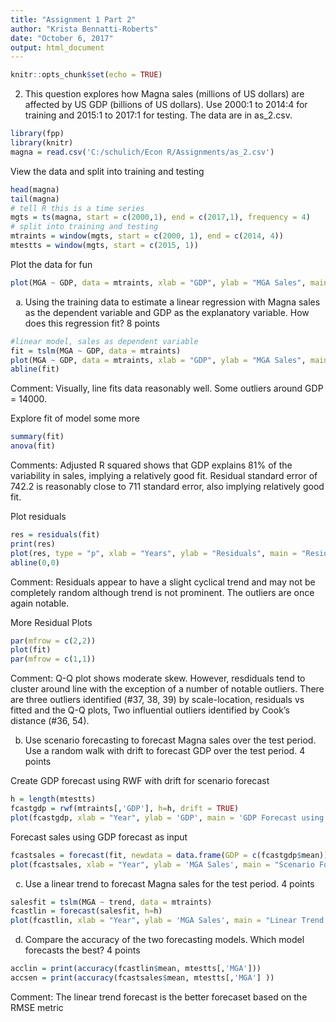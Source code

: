---
title: "Assignment 1 Part 2"
author: "Krista Bennatti-Roberts"
date: "October 6, 2017"
output: html_document
---

```{r setup, include=FALSE}
knitr::opts_chunk$set(echo = TRUE)
```

2. This question explores how Magna sales (millions of US dollars) are affected by US GDP (billions of US dollars). Use 2000:1 to 2014:4 for training and 2015:1 to 2017:1 for testing. The data are in as_2.csv. 

```{r message=FALSE}
library(fpp)
library(knitr)
magna = read.csv('C:/schulich/Econ R/Assignments/as_2.csv')
```

View the data and split into training and testing
```{r}
head(magna)
tail(magna)
# tell R this is a time series
mgts = ts(magna, start = c(2000,1), end = c(2017,1), frequency = 4)
# split into training and testing
mtraints = window(mgts, start = c(2000, 1), end = c(2014, 4)) 
mtestts = window(mgts, start = c(2015, 1))
```

Plot the data for fun
```{r}
plot(MGA ~ GDP, data = mtraints, xlab = "GDP", ylab = "MGA Sales", main = "Sales vs. GDP")
```


a) Using the training data to estimate a linear regression with Magna sales as the dependent variable and GDP as the explanatory variable. How does this regression fit? 8 points

```{r}
#linear model, sales as dependent variable
fit = tslm(MGA ~ GDP, data = mtraints)
plot(MGA ~ GDP, data = mtraints, xlab = "GDP", ylab = "MGA Sales", main = "Linear Model")
abline(fit)
```
Comment: Visually, line fits data reasonably well. Some outliers around GDP = 14000.

Explore fit of model some more
```{r}
summary(fit)
anova(fit)
```

Comments:
Adjusted R squared shows that GDP explains 81% of the variability in sales, implying a relatively good fit.
Residual standard error of 742.2 is reasonably close to 711 standard error, also implying relatively good fit.

Plot residuals
```{r}
res = residuals(fit)
print(res)
plot(res, type = "p", xlab = "Years", ylab = "Residuals", main = "Residual Plot")
abline(0,0)
```



Comment: Residuals appear to have a slight cyclical trend and may not be completely random although trend is not prominent. The  outliers are once again notable.

More Residual Plots
```{r}
par(mfrow = c(2,2))
plot(fit)
par(mfrow = c(1,1))
```
Comment: Q-Q plot shows moderate skew. However, resdiduals tend to cluster around line with the exception of a number of notable outliers. 
There are three outliers identified (#37, 38, 39) by scale-location, residuals vs fitted and the Q-Q plots,
Two influential outliers identified by Cook's distance (#36, 54).

b) Use scenario forecasting to forecast Magna sales over the test period. Use a random walk with drift to forecast GDP over the test period. 4 points

Create GDP forecast using RWF with drift for scenario forecast
```{r}
h = length(mtestts)
fcastgdp = rwf(mtraints[,'GDP'], h=h, drift = TRUE)
plot(fcastgdp, xlab = "Year", ylab = 'GDP', main = 'GDP Forecast using RW w Drift')
```

Forecast sales using GDP forecast as input
```{r}
fcastsales = forecast(fit, newdata = data.frame(GDP = c(fcastgdp$mean)))
plot(fcastsales, xlab = "Year", ylab = 'MGA Sales', main = "Scenario Forecast Based on GDP RWF w/ Drift")
```

c) Use a linear trend to forecast Magna sales for the test period. 4 points

```{r}
salesfit = tslm(MGA ~ trend, data = mtraints)
fcastlin = forecast(salesfit, h=h)
plot(fcastlin, xlab = "Year", ylab = 'MGA Sales', main = "Linear Trend Forecast of Magna Sales" )
```

d) Compare the accuracy of the two forecasting models. Which model forecasts the best? 4 points

```{r}
acclin = print(accuracy(fcastlin$mean, mtestts[,'MGA']))
accsen = print(accuracy(fcastsales$mean, mtestts[,'MGA'] ))
```
Comment: The linear trend forecast is the better forecaset based on the RMSE metric 
